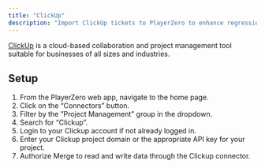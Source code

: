 ```yaml
---
title: "ClickUp"
description: "Import ClickUp tickets to PlayerZero to enhance regression detection and more."
---
```


[ClickUp](https://clickup.com/) is a cloud-based collaboration and project management tool suitable for businesses of all sizes and industries.

<Snippet file="pm-connector.mdx" />

<Snippet file="ticketing-permissions.mdx" />
<Snippet file="ticketing-permissions-collections.mdx" />

## Setup
1. From the PlayerZero web app, navigate to the home page.
2. Click on the “Connectors” button.
3. Filter by the ”Project Management” group in the dropdown.
4. Search for “Clickup”.
5. Login to your Clickup account if not already logged in.
6. Enter your Clickup project domain or the appropriate API key for your project.
7. Authorize Merge to read and write data through the Clickup connector.